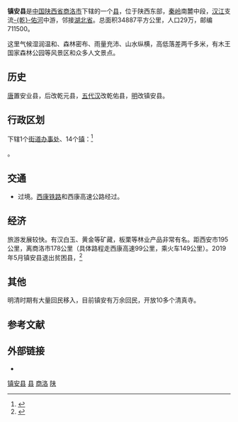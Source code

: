 {{主条目消歧义|'''镇安县'''亦可指[[越南|越南]][[安沛省|安沛省]]下辖的一个县，请参见：'''[[鎮安縣_(越南)|鎮安縣 (越南)]]'''。}}
{{Infobox China County
|Belong = [[陕西省|陕西省]][[商洛市|商洛市]]
}}

'''镇安县'''是[[中国|中国]][[陕西省|陕西省]][[商洛市|商洛市]]下辖的一个[[县|县]]，位于陕西东部，[[秦岭|秦岭]]南麓中段，[[汉江_(中国)|汉江]]支流[[乾佑河|-{乾}-佑河]]中游，邻接[[湖北省|湖北省]]。总面积34887平方公里，人口29万，邮编711500。

这里气候湿润温和、森林密布、雨量充沛、山水纵横，高低落差两千多米，有木王国家森林公园等风景区和众多人文景点。

== 历史 ==
[[唐|唐]]置安业县，后改乾元县，[[后汉|五代汉]]改乾佑县，[[明|明]]改镇安县。

== 行政区划 ==
{{PAGENAMEBASE}}下辖1个[[街道办事处|街道办事处]]、14个[[镇|镇]]：<ref>{{PRC admin/ref sgc|61/10/25/000/000}}</ref>

{{PRC admin/children|61/10/25/000/000}}。

== 交通 ==
* {{中国国道名|345}}过境。{{rint|cn|rail}}[[西康铁路|西康铁路]]和西康高速公路经过。

== 经济 ==
旅游发展较快。有汉白玉、黄金等矿藏，板栗等林业产品非常有名。距西安市195公里，离商洛市178公里（具体路程走西康高速99公里，乘火车149公里）。2019年5月镇安县退出贫困县，<ref>{{cite web |title=关于周至县等23个县脱贫退出的公告 |url=http://www.shaanxi.gov.cn/sxxw/sxyw/139021.htm |website=陕西省人民政府 |accessdate=2020-08-31 |archiveurl=https://web.archive.org/web/20200821191011/http://www.shaanxi.gov.cn/sxxw/sxyw/139021.htm |archivedate=2020-08-21}}</ref>

== 其他 ==
明清时期有大量回民移入，目前镇安有万余回民，开放10多个清真寺。

== 参考文献 ==
{{reflist}}

== 外部链接 ==
* {{Official website|http://www.zazf.gov.cn/|name=镇安县人民政府}}

{{镇安县行政区划}}
{{商洛市行政区划}}
{{陕西行政区划}}
{{国家级贫困县|前}}

[[Category:镇安县|]]
[[Category:商洛区县|县]]
[[Category:陕西省县份|商洛]]
[[Category:原国家级贫困县|陕]]